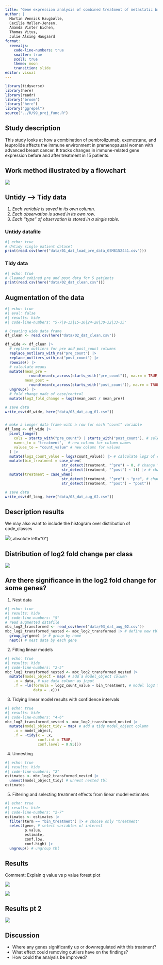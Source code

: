 ```yaml
---
title: "Gene expression analysis of combined treatment of metastatic breast cancer"
author: |
  Martin Vennick Haugbølle, 
  Cecilie Møller-Jensen, 
  Amanda Vinter Eichen, 
  Thomas Vitus, 
  Julie Alsing Haugaard
format:
  revealjs:
    code-line-numbers: true
    smaller: true
    scoll: true
    theme: moon
    transition: slide
editor: visual
---
```


```r
library(tidyverse)
library(here)
library(readr)
library("broom")
library("here")
library("ggrepel")
source("../R/99_proj_func.R")
```

## Study description

This study looks at how a combination of pembrolizumab, exemestane, and leuprolide affects the immune environment in premenopausal women with advanced breast cancer. It tracks changes in immune-related gene expression before and after treatment in 15 patients.

## Work method illustrated by a flowchart

![](images/flowchart1.png){.small-figure}

## Untidy –\> Tidy data

1.  *Each variable is saved in its own column.*
2.  *Each observation is saved in its own row.*
3.  *Each "type" of observation is stored in a single table.*

::: panel-tabset
### Untidy datafile

```r
#| echo: true
# Untidy single patient dataset
print(read.csv(here("data/01_dat_load_pre_data_GSM8152441.csv")))
```

### Tidy data

```r
#| echo: true
# Cleaned cobined pre and post data for 5 patients
print(read.csv(here("data/02_dat_clean.csv")))
```
:::

## Augmentation of the data {.scrollable}

```r
#| echo: true
#| eval: false
#| results: hide
#| code-line-numbers: "5-7|9-13|15-16|24-28|30-32|33-35"

# Creating wide data frame
df_clean <- read.csv(here("data/02_dat_clean.csv"))

df_wide <- df_clean |>
  # replace outliers for pre and post_count columns
  replace_outliers_with_na("pre_count") |> 
  replace_outliers_with_na("post_count") |>
  rowwise() |> 
  # calculate means
  mutate(mean_pre = 
           round(mean(c_across(starts_with("pre_count")), na.rm = TRUE), 1), 
         mean_post = 
           round(mean(c_across(starts_with("post_count")), na.rm = TRUE), 1)) |>
  ungroup() |> 
  # fold change made of case/control
  mutate(log2_fold_change = log2(mean_post / mean_pre)) 

# save data
write_csv(df_wide, here("data/03_dat_aug_01.csv"))


# make a longer data frame with a row for each "count" variable
df_long <- df_wide |>  
  pivot_longer(
    cols = starts_with("pre_count") | starts_with("post_count"), # select count columns
    names_to = "treatment",  # new column for column names
    values_to = "count_value" # new column for values
  ) |> 
  mutate(log2_count_value = log2(count_value)) |> # calculate log2 of counts
  mutate(bin_treatment = case_when(
                          str_detect(treatment, "^pre") ~ 0, # change "pre" to 0
                          str_detect(treatment, "^post") ~ 1)) |> # change "post" to 1
  mutate(treatment = case_when(
                          str_detect(treatment, "^pre") ~ "pre", # change to "pre" 
                          str_detect(treatment, "^post") ~ "post"))

# save data
write_csv(df_long, here("data/03_dat_aug_02.csv"))
```

## Description results

We may also want to include the histogram over distribution of code_classes

::: r-stack
![](images/04_top_2_procent_fold_change.png){.fragment}{.absolute left="0"}
:::

## Distribution of log2 fold change per class

![](images/06_boxplot_of_gene_class_log2fc.png){.absolute left="0"}

## Are there significance in the log2 fold change for some genes? {.scrollable}

1.  Nest data

```r
#| echo: true
#| results: hide
#| code-line-numbers: "5"
# read augmented datafile
mbc_log2_transformed <- read_csv(here("data/03_dat_aug_02.csv"))
mbc_log2_transformed_nested <- mbc_log2_transformed |> # define new tbl
  group_by(gene) |> # group by name
  nest() # nest data by each gene

```

2.  Fitting linear models

```r
#| echo: true
#| results: hide
#| code-line-numbers: "2-5"
mbc_log2_transformed_nested <- mbc_log2_transformed_nested |> 
  mutate(model_object = map( # add a model_object column
    .x = data, # use data column as input
    .f = ~lm(formula = log2_count_value ~ bin_treatment, # model log2 transformed values based on treatment
             data = .x)))
```

3.  Tidying linear model results with confidence intervals

```r
#| echo: true
#| results: hide
#| code-line-numbers: "4-6"
mbc_log2_transformed_nested <- mbc_log2_transformed_nested |> 
  mutate(model_object_tidy = map( # add a tidy model_object column
    .x = model_object,
    .f = ~tidy(x = .x,
               conf.int = TRUE,
               conf.level = 0.95)))
```

4.  Unnesting

```r
#| echo: true
#| results: hide
#| code-line-numbers: "2"
estimates <- mbc_log2_transformed_nested |> 
  unnest(model_object_tidy) # unnest nested tbl
estimates
```

5.  Filtering and selecting treatment effects from linear model estimates

```r
#| echo: true
#| results: hide
#| code-line-numbers: "2-7"
estimates <- estimates |> 
  filter(term == "bin_treatment") |> # choose only "treatment"
  select(gene, # select variables of interest
         p.value, 
         estimate, 
         conf.low, 
         conf.high) |> 
  ungroup() # ungroup tbl

```

## Results

Comment: Explain q value vs p value forest plot

::: r-stack
::: fragment
![](images/07_forest_plot_p_value.png){.small-figure}
:::

::: fragment
![](images/07_volcano_plot_of_signifcantly_expressed_genes.png){.small-figure}
:::
:::

## Results pt 2

![](images/07_gene_ekspression_before_and_after_treatment_4_genes.png){.small-figure}

## Discussion

::: incremental
-   Where any genes significantly up or downregulated with this treatment?
-   What effect could removing outliers have on the findings?
-   How could the analysis be improved?
:::
